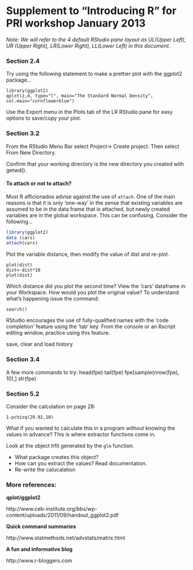Supplement to "Introducing R" for PRI workshop January 2013 
===========================================================
*Note: We will refer to the 4 default RStudio pane layout as UL(Upper Left), UR (Upper Right), LR(Lower Right), LL(Lower Left) in this document.*

### Section 2.4
Try using the following statement to make a prettier plot with the ggplot2 package...
```
library(ggplot2)
qplot(z,d, type="l", main="The Standard Normal Density", col.main="cornflowerblue")

```
Use the Export menu in the Plots tab of the LR RStudio pane for easy options to save/copy your plot.

### Section 3.2 

From the RStudio Menu Bar select Project-> Create project. Then select From New Directory.  

Confirm that your working directory is the new directory you created with getwd().

#### To attach or not to attach?
Most R afficionados advise against the use of `attach`.  One of the main reasons is that it is only 'one-way' in the sense that existing variables are assumed to be in the data frame that is attached, but newly created variables are in the global workspace.  This can be confusing.  Consider the following...

```r
library(ggplot2)
data (cars)
attach(cars)
```
Plot the variable distance, then modify the value of dist and re-plot.

```
plot(dist)
dist<-dist*10
plot(dist) 
```

Which distance did you plot the second time?  View the 'cars' dataframe in your Workspace.  How would you plot the original value?   To understand what's happening issue the command:

```
search()
```
RStudio encourages the use of fully-qualified names with the 'code completion' feature using the 'tab' key.   From the console or an Rscript editing window, practice using this feature.  

save, clear and load
history

### Section 3.4

A few more commands to try:
head(fpe)
tail(fpe)
fpe[sample(nrow(fpe), 10),]
str(fpe)

### Section 5.2

Consider the calculation on page 28:
```
1-pchisq(29.92,10)
```

What if you wanted to calculate this in a program without knowing the values in advance?   This is where extractor functions come in.

Look at the object lrfit generated by the `glm` function.  

* What package creates this object?  
* How can you extract the values?  Read documentation.
* Re-write the calucalation

<!--  1-pchisq(deviance(lrfit), df.residual(lrfit)) -->



### More references:

__qplot/ggplot2__

http://www.ceb-institute.org/bbs/wp-content/uploads/2011/09/handout_ggplot2.pdf

__Quick command summaries__

http://www.statmethods.net/advstats/matrix.html

__A fun and informative blog__

http://www.r-bloggers.com

